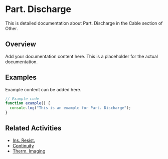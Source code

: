 # Part. Discharge

This is detailed documentation about Part. Discharge in the Cable section of Other.

## Overview

Add your documentation content here. This is a placeholder for the actual documentation.

## Examples

Example content can be added here.

```typescript
// Example code
function example() {
  console.log("This is an example for Part. Discharge");
}
```

## Related Activities

- [Ins. Resist.](/docs/other/cable/ins-resist)
- [Continuity](/docs/other/cable/continuity)
- [Therm. Imaging](/docs/other/cable/therm-imaging)
